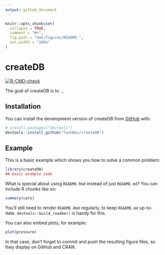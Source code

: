 ```yaml
---
output: github_document
---
```


<!-- README.md is generated from README.Rmd. Please edit that file -->

```r
knitr::opts_chunk$set(
  collapse = TRUE,
  comment = "#>",
  fig.path = "man/figures/README-",
  out.width = "100%"
)
```

# createDB

<!-- badges: start -->
[![R-CMD-check](https://github.com/TashBes/createDB/actions/workflows/R-CMD-check.yaml/badge.svg)](https://github.com/TashBes/createDB/actions/workflows/R-CMD-check.yaml)
<!-- badges: end -->

The goal of createDB is to ...

## Installation

You can install the development version of createDB from [GitHub](https://github.com/) with:

``` r
# install.packages("devtools")
devtools::install_github("TashBes/createDB")
```

## Example

This is a basic example which shows you how to solve a common problem:

```r
library(createDB)
## basic example code
```

What is special about using `README.Rmd` instead of just `README.md`? You can include R chunks like so:

```r
summary(cars)
```

You'll still need to render `README.Rmd` regularly, to keep `README.md` up-to-date. `devtools::build_readme()` is handy for this.

You can also embed plots, for example:

```r
plot(pressure)
```

In that case, don't forget to commit and push the resulting figure files, so they display on GitHub and CRAN.
